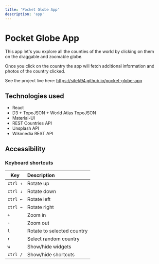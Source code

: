 ```yaml
---
title: 'Pocket Globe App'
description: 'app'
---
```


# Pocket Globe App

This app let's you explore all the counties of the world by clicking on them on
the draggable and zoomable globe.

Once you click on the country the app will fetch additional information and
photos of the country clicked.

See the project live here: https://sitek94.github.io/pocket-globe-app

## Technologies used

- React
- D3 + TopoJSON + World Atlas TopoJSON
- Material-UI
- REST Countries API
- Unsplash API
- Wikimedia REST API

## Accessibility

### Keyboard shortcuts

| Key      | Description                |
| -------- | :------------------------- |
| `ctrl ↑` | Rotate up                  |
| `ctrl ↓` | Rotate down                |
| `ctrl ←` | Rotate left                |
| `ctrl →` | Rotate right               |
| `+`      | Zoom in                    |
| `-`      | Zoom out                   |
| `l`      | Rotate to selected country |
| `r`      | Select random country      |
| `w`      | Show/hide widgets          |
| `ctrl /` | Show/hide shortcuts        |
